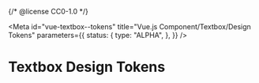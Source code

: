 {/* @license CC0-1.0 */}


<Meta
  id="vue-textbox--tokens"
  title="Vue.js Component/Textbox/Design Tokens"
  parameters={{
    status: {
      type: "ALPHA",
    },
  }}
/>

# Textbox Design Tokens

<ComponentTokensSection tokens={tokens} definition={tokensDefinition} component="utrecht-textbox" />
